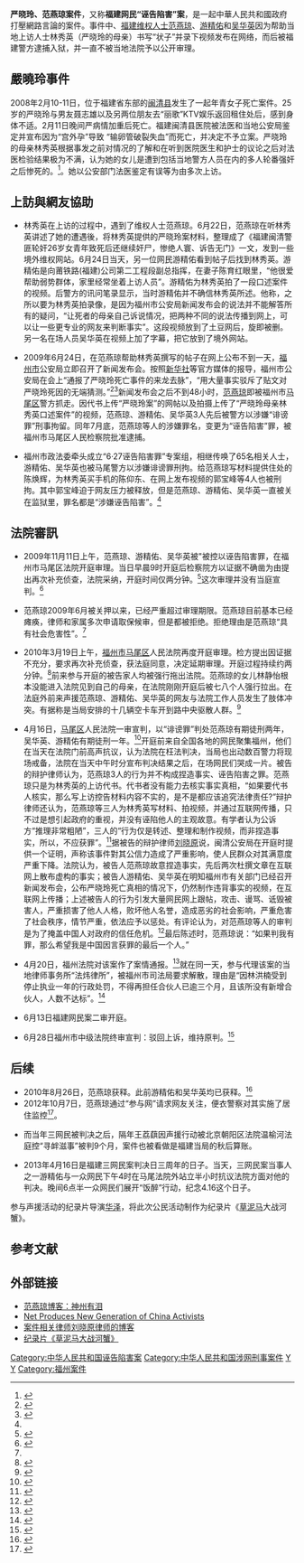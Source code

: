 '''严晓玲、范燕琼案件'''，又称'''福建网民“诬告陷害”案'''，是一起中華人民共和國政府打壓網路言論的案件。事件中、[[福建|福建]][[维权人士|维权人士]][[范燕琼|范燕琼]]、[[游精佑|游精佑]]和[[吴华英|吴华英]]因为帮助当地上访人士林秀英（严晓玲的母亲）书写“状子”并录下视频发布在网络，而后被福建警方逮捕入狱，并一直不被当地法院予以公开审理。

==嚴曉玲事件==
{{Main|嚴曉玲事件}}

2008年2月10-11日，位于福建省东部的[[闽清县|闽清县]]发生了一起年青女子死亡案件。25岁的严晓玲与男友聂志雄以及另两位朋友去“丽歌”KTV娱乐返回租住处后，感到身体不适。2月11日晚间严病情加重后死亡。福建闽清县医院被法医和当地公安局鉴定并宣布因为“宫外孕”导致 “输卵管破裂失血”而死亡，并决定不予立案。严晓玲的母亲林秀英根据事发之前对情况的了解和在听到医院医生和护士的议论之后对法医检验结果极为不满，认为她的女儿是遭到包括当地警方人员在内的多人轮番强奸之后惨死的。<ref name="voa">{{cite web|url=http://www1.voanews.com/chinese/news/china/20100312-9-S-NL-DC-FUJIAN-ARREST-87470277.html|title=严晓玲、范燕琼案件最近进展|work=美国之音|date=2010-03-12|accessdate=2010-03-14|archive-date=2010-04-19|archive-url=https://web.archive.org/web/20100419145347/http://www1.voanews.com/chinese/news/china/20100312-9-S-NL-DC-FUJIAN-ARREST-87470277.html|dead-url=no}}</ref>。她以公安部门法医鉴定有误等为由多次上访。

==上訪與網友協助==
*林秀英在上访的过程中，遇到了维权人士范燕琼。6月22日，范燕琼在听林秀英讲述了她的遭遇後，将林秀英提供的严晓玲案材料，整理成了《福建闽清警匪轮奸26岁女青年致死后还继续奸尸，惨绝人寰、诉告无门》一文，发到一些境外维权网站。6月24日当天，另一位网民游精佑看到帖子后找到林秀英。游精佑是向莆铁路(福建)公司第二工程段副总指挥，在妻子陈育红眼里，“他很爱帮助弱势群体，家里经常坐着上访人员”。游精佑为林秀英拍了一段口述案件的视频。后警方的讯问笔录显示，当时游精佑并不确信林秀英所述。他称，之所以要为林秀英拍录像，是因为福州市公安局新闻发布会的说法并不能解答所有的疑问，“让死者的母亲自己诉说情况，把两种不同的说法传播到网上，可以让一些更专业的网友来判断事实”。这段视频放到了土豆网后，旋即被删。另一名在场人员吴华英在视频上加了字幕，把它放到了境外网站。

*2009年6月24日，在范燕琼帮助林秀英撰写的帖子在网上公布不到一天，[[福州市|福州市]]公安局立即召开了新闻发布会。按照[[新华社|新华社]]等官方媒体的报导，福州市公安局在会上“通报了严晓玲死亡事件的来龙去脉”，“用大量事实驳斥了贴文对严晓玲死因的无端猜测。”<ref>{{cite web|url=http://news.xinhuanet.com/legal/2009-06/24/content_11595913.htm|title=福州警方认定“闽清严晓玲遭轮奸致死”说法失实|work=新华网|date=2009-06-24|accessdate=2010-03-14|archive-date=2013-01-16|archive-url=https://web.archive.org/web/20130116054450/http://news.xinhuanet.com/legal/2009-06/24/content_11595913.htm|dead-url=no}}</ref><ref>{{cite web|url=http://www.chinanews.com.cn/sh/news/2009/06-24/1748015.shtml|title=福州警方通报闽清严晓玲死亡事件调查过程|work=中国新闻网|date=2009-06-24|accessdate=2010-03-14|archive-date=2010-06-09|archive-url=https://web.archive.org/web/20100609142305/http://www.chinanews.com.cn/sh/news/2009/06-24/1748015.shtml|dead-url=no}}</ref>新闻发布会之后不到48小时，[[范燕琼|范燕琼]]即被福州市[[马尾区|马尾区]]警方抓走。因代书上传“严晓玲案”的网帖以及拍摄上传了“严晓玲母亲林秀英口述案件”的视频，范燕琼、游精佑、吴华英3人先后被警方以涉嫌“诽谤罪”刑事拘留。同年7月底，范燕琼等人的涉嫌罪名，变更为“诬告陷害”罪，被福州市马尾区人民检察院批准逮捕。

*福州市政法委牵头成立“6·27诬告陷害罪”专案组，相继传唤了65名相关人士，游精佑、吴华英也被马尾警方以涉嫌诽谤罪刑拘。给范燕琼写材料提供住处的陈焕辉，为林秀英买手机的陈仰东、在网上发布视频的郭宝峰等4人也被刑拘。其中郭宝峰迫于网友压力被释放，但是范燕琼、游精佑、吴华英一直被关在监狱里，罪名都是“涉嫌诬告陷害”。<ref name="voa"></ref>

==法院審訊==
*2009年11月11日上午，范燕琼、游精佑、吴华英被"被控以诬告陷害罪，在福州市马尾区法院开庭审理。当日早晨9时开庭后检察院方以证据不确凿为由提出再次补充侦查，法院采纳，开庭时间仅两分钟。<ref name="voa">{{cite web|url=http://www1.voanews.com/chinese/news/china/20100312-9-S-NL-DC-FUJIAN-ARREST-87470277.html|title=严晓玲、范燕琼案件最近进展|work=美国之音|date=2010-03-12|accessdate=2010-03-14}}</ref>这次审理并没有当庭宣判。<ref>{{cite web|url=http://www.infzm.com/content/37691|title=网民帮人发帖，被控诬陷罪受审|date=2009-11-18|accessdate=2010-03-19|work=南方周末|archive-date=2020-01-12|archive-url=https://web.archive.org/web/20200112162632/http://www.infzm.com/content/37691|dead-url=no}}</ref>

*范燕琼2009年6月被关押以来，已经严重超过审理期限。范燕琼目前基本已经瘫痪，律师和家属多次申请取保候审，但是都被拒绝。拒绝理由是范燕琼“具有社会危害性”。<ref name="voa"></ref>

*2010年3月19日上午，[[福州市|福州市]][[马尾区|马尾区]]人民法院再度开庭审理。检方提出因证据不充分，要求再次补充侦查，获法庭同意，决定延期审理。开庭过程持续约两分钟。<ref>{{cite web|url=http://www.cnr.cn/china/gdgg/201003/t20100319_506177235.html|date=2010-03-19|accessdate=2010-03-19|title=福建网民“诬告陷害案”再次补充侦查 宣判延后|work=中广网|archive-date=2010-08-09|archive-url=https://web.archive.org/web/20100809051725/http://www.cnr.cn/china/gdgg/201003/t20100319_506177235.html|dead-url=no}}</ref>前来参与开庭的被告家人均被强行拖出法院。范燕琼的女儿林静怡根本没能进入法院见到自己的母亲，在法院刚刚开庭后被七八个人强行拉出。在法庭外前来声援范燕琼、游精佑、吴华英的网友与法院工作人员发生了肢体冲突。有据称是当局安排的十几辆空卡车开到路中央驱散人群。<ref>{{cite web|url=http://news.sdchina.com/show/246351_1.html|date=2010-03-20|accessdate=2010-04-14|title=严晓玲被轮奸案 今日福建法庭惊人一幕|work=中国山东新闻网|archive-url=https://web.archive.org/web/20100323002046/http://news.sdchina.com/show/246351_1.html|archive-date=2010-03-23|dead-url=yes}}</ref>

*4月16日，[[马尾区|马尾区]]人民法院一审宣判，以“诽谤罪”判处范燕琼有期徒刑两年，吴华英、游精佑有期徒刑一年。<ref>{{cite web|url=http://news.sina.com.cn/s/2010-04-17/022720091352.shtml|title=网民传女子遭轮奸致死案宣判 三人以诽谤罪获刑|work=新京报|date=2010-04-17|accessdate=2010-04-18|archive-date=2020-06-27|archive-url=https://web.archive.org/web/20200627224650/http://news.sina.com.cn/s/2010-04-17/022720091352.shtml|dead-url=no}}</ref>开庭前来自全国各地的网民聚集福州，他们在当天在法院门前高声抗议，认为法院在枉法判决，当局也出动数百警力将现场戒备，法院在当天中午时分宣布判决结果之后，在场网民们哭成一片。被告的辩护律师认为，范燕琼3人的行为并不构成捏造事实、诬告陷害之罪。范燕琼只是为林秀英的上访代书。代书者没有能力去核实事实真相，“如果要代书人核实，那么写上访控告材料内容不实的，是不是都应该追究法律责任?”辩护律师还认为，范燕琼等三人为林秀英写材料、拍视频，并通过互联网传播，只不过是想引起政府的重视，并没有诬陷他人的主观故意。有学者认为公诉方“推理非常粗陋”，三人的“行为仅是转述、整理和制作视频，而非捏造事实，所以，不应获罪”。<ref>{{cite web|url=http://www.chinaelections.org/NewsInfo.asp?NewsID=174606|title=诽谤与诬陷罪名真义何在？|work=《新世纪》周刊|date=2010-04-17|accessdate=2010-04-18}}{{Dead link|date=2019年4月 |bot=InternetArchiveBot |fix-attempted=yes }}</ref>据被告的辩护律师[[刘晓原|刘晓原]]说，闽清公安局在开庭时提供一个证明，声称该事件對其公信力造成了严重影响，使人民群众对其满意度严重下降。法院认为，被告人范燕琼故意捏造事实，先后两次杜撰文章在互联网上散布虚构的事实；被告人游精佑、吴华英在明知福州市有关部门已经召开新闻发布会，公布严晓玲死亡真相的情况下，仍然制作违背事实的视频，在互联网上传播；上述被告人的行为引发大量网民网上跟帖，攻击、谩骂、诋毁被害人，严重损害了他人人格，败坏他人名誉，造成恶劣的社会影响，严重危害了社会秩序，情节严重，依法应予以惩处。有评论认为，对范燕琼等人的审判是为了掩盖中国人对政府的信任危机。<ref>{{cite web|url=http://www.bbc.co.uk/zhongwen/simp/china/2010/04/100416_china_fujian.shtml|date=2010年4月16日|accessdate=2010年4月18日|title=分析：福建网民案看中国政府公信力危机|author=跃生|publisher=BBC中文网|archive-date=2010年4月20日|archive-url=https://web.archive.org/web/20100420111229/http://www.bbc.co.uk/zhongwen/simp/china/2010/04/100416_china_fujian.shtml|dead-url=no}}</ref>最后陈述时，范燕琼说：“如果判我有罪，那么希望我是中国因言获罪的最后一个人。”

*4月20日，福州法院对该案作了案情通报。<ref>{{cite web|url=http://news.163.com/10/0421/08/64PG4LN400014AEE.html|title="福州通报严晓玲案3名网友被判诽谤罪依据"|date=2010年4月21日|accessdate=2010年4月21日|publisher=人民网|archive-url=https://web.archive.org/web/20100425005339/http://news.163.com/10/0421/08/64PG4LN400014AEE.html|archive-date=2010年4月25日|dead-url=yes}}</ref>就在同一天，参与代理该案的当地律师事务所“法炜律所”，被福州市司法局要求解散，理由是“因林洪楠受到停止执业一年的行政处罚，不得再担任合伙人已逾三个月，且该所没有新增合伙人，人数不达标”。<ref>{{cite web|url=http://www.infzm.com/content/44449|title=“福州网民诽谤案”代理律所遭解散 被停业律师曾是律管处长|date=2010年4月28日|publisher=南方週末|accessdate=2010年4月30日|archive-date=2016年4月11日|archive-url=https://web.archive.org/web/20160411155522/http://www.infzm.com/content/44449|dead-url=no}}</ref>

*6月13日福建网民案二审开庭。

*6月28日福州市中级法院终审宣判：驳回上诉，维持原判。<ref>{{cite web|url=http://tech.sina.com.cn/i/2010-06-28/15134359388.shtml|title=福州三网民诽谤案二审维持原判|date=2010年4月28日|publisher=新浪科技|accessdate=2010年10月15日|archive-date=2019年9月28日|archive-url=https://web.archive.org/web/20190928035004/http://tech.sina.com.cn/i/2010-06-28/15134359388.shtml|dead-url=no}}</ref>

==后续==
*2010年8月26日，范燕琼获释。此前游精佑和吴华英均已获释。<ref>{{cite news |title=揭发严晓玲遭轮奸致死最后一名“诬告”者获释 |url=https://www.rfi.fr/cn/%E4%B8%AD%E5%9B%BD/20100828-%E6%8F%AD%E5%8F%91%E4%B8%A5%E6%99%93%E7%8E%B2%E9%81%AD%E8%BD%AE%E5%A5%B8%E8%87%B4%E6%AD%BB%E6%9C%80%E5%90%8E%E4%B8%80%E5%90%8D%E2%80%9C%E8%AF%AC%E5%91%8A%E2%80%9D%E8%80%85%E8%8E%B7%E9%87%8A}}</ref>
*2012年10月7日，范燕琼通过“参与网”请求网友关注，便衣警察对其实施了居住监控<ref>{{cite web|url=http://canyu.org/n61032c6.aspx|title=范燕琼请求紧急关注|date=2012年10月7日|publisher=参与网|accessdate=2012年10月7日|archive-date=2013年10月2日|archive-url=https://web.archive.org/web/20131002105633/http://canyu.org/n61032c6.aspx|dead-url=yes}}</ref>。

*而当年三网民被判决之后，隔年王荔蕻因声援行动被北京朝阳区法院温榆河法庭控“寻衅滋事”被判9个月，案件也被看做是福建当局的秋后算账。

*2013年4月16日是福建三网民案判决日三周年的日子。当天，三网民案当事人之一游精佑与一众网民下午4时在马尾法院外站立半小时抗议法院方面对他的判决。晚间6点半一众网民们展开“饭醉”行动，纪念4.16这个日子。

参与声援活动的纪录片导演[[华泽|华泽]]，将此次公民活动制作为纪录片《[[草泥马|草泥马]]大战河蟹》。

==参考文献==
{{Wikisourcehas2|
*[[s:福建省福州市马尾区人民检察院马检公刑诉［2009］142号起诉书|马尾区人民检察院起诉书]]
*[[s:福建省福州市马尾区人民法院（2009）马刑初字第154号刑事判决书|马尾区人民法院一审判决书]]
*[[s:福建省福州市中级人民法院（2010）榕刑终字第502号刑事裁定书|福州市中级人民法院二审裁定书]]
}}
{{Reflist}}
{{VOA}}

== 外部链接 ==
* [http://ds-maozedong.appspot.com/?url=fanyanqiong/ 范燕琼博客：神州有泪]{{dead link|date=2018年4月 |bot=InternetArchiveBot |fix-attempted=yes }}
* [http://www.physorg.com/news188218926.html Net Produces New Generation of China Activists]
* [http://blog.sina.com.cn/liuxiaoyuan/ 案件相关律师刘晓原律师的博客] {{Wayback|url=http://blog.sina.com.cn/liuxiaoyuan/ |date=20210218050754 }}
* [https://www.youtube.com/watch?v=MGpmBvCPUQE 纪录片《草泥马大战河蟹》] {{Wayback|url=https://www.youtube.com/watch?v=MGpmBvCPUQE |date=20140522042518 }}

[[Category:中华人民共和国诬告陷害案|Category:中华人民共和国诬告陷害案]]
[[Category:中华人民共和国涉网刑事案件|Category:中华人民共和国涉网刑事案件]]
[[Category:2009年中国网络事件|Y]]
[[Category:2010年中国大陆网络事件|Y]]
[[Category:福州案件|Category:福州案件]]